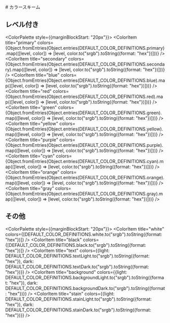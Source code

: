 

<Meta title="Design/カラースキーム"/>

<div style={{marginBlockEnd: "40px"}}>
  # カラースキーム
</div>

## レベル付き
<ColorPalette style={{marginBlockStart: "20px"}}>
  <ColorItem
    title="primary"
    colors={Object.fromEntries(Object.entries(DEFAULT_COLOR_DEFINITIONS.primary).map(([level, color]) => [level, color.to("srgb").toString({format: "hex"})]))}
  />
  <ColorItem
    title="secondary"
    colors={Object.fromEntries(Object.entries(DEFAULT_COLOR_DEFINITIONS.secondary).map(([level, color]) => [level, color.to("srgb").toString({format: "hex"})]))}
  />
  <ColorItem
    title="blue"
    colors={Object.fromEntries(Object.entries(DEFAULT_COLOR_DEFINITIONS.blue).map(([level, color]) => [level, color.to("srgb").toString({format: "hex"})]))}
  />
  <ColorItem
    title="red"
    colors={Object.fromEntries(Object.entries(DEFAULT_COLOR_DEFINITIONS.red).map(([level, color]) => [level, color.to("srgb").toString({format: "hex"})]))}
  />
  <ColorItem
    title="green"
    colors={Object.fromEntries(Object.entries(DEFAULT_COLOR_DEFINITIONS.green).map(([level, color]) => [level, color.to("srgb").toString({format: "hex"})]))}
  />
  <ColorItem
    title="yellow"
    colors={Object.fromEntries(Object.entries(DEFAULT_COLOR_DEFINITIONS.yellow).map(([level, color]) => [level, color.to("srgb").toString({format: "hex"})]))}
  />
  <ColorItem
    title="purple"
    colors={Object.fromEntries(Object.entries(DEFAULT_COLOR_DEFINITIONS.purple).map(([level, color]) => [level, color.to("srgb").toString({format: "hex"})]))}
  />
  <ColorItem
    title="cyan"
    colors={Object.fromEntries(Object.entries(DEFAULT_COLOR_DEFINITIONS.cyan).map(([level, color]) => [level, color.to("srgb").toString({format: "hex"})]))}
  />
  <ColorItem
    title="orange"
    colors={Object.fromEntries(Object.entries(DEFAULT_COLOR_DEFINITIONS.orange).map(([level, color]) => [level, color.to("srgb").toString({format: "hex"})]))}
  />
  <ColorItem
    title="gray"
    colors={Object.fromEntries(Object.entries(DEFAULT_COLOR_DEFINITIONS.gray).map(([level, color]) => [level, color.to("srgb").toString({format: "hex"})]))}
  />
</ColorPalette>

## その他
<ColorPalette style={{marginBlockStart: "20px"}}>
  <ColorItem
    title="white"
    colors={[DEFAULT_COLOR_DEFINITIONS.white.to("srgb").toString({format: "hex"})]}
  />
  <ColorItem
    title="black"
    colors={[DEFAULT_COLOR_DEFINITIONS.black.to("srgb").toString({format: "hex"})]}
  />
  <ColorItem
    title="text"
    colors={{light: DEFAULT_COLOR_DEFINITIONS.textLight.to("srgb").toString({format: "hex"}), dark: DEFAULT_COLOR_DEFINITIONS.textDark.to("srgb").toString({format: "hex"})}}
  />
  <ColorItem
    title="background"
    colors={{light: DEFAULT_COLOR_DEFINITIONS.backgroundLight.to("srgb").toString({format: "hex"}), dark: DEFAULT_COLOR_DEFINITIONS.backgroundDark.to("srgb").toString({format: "hex"})}}
  />
  <ColorItem
    title="stain"
    colors={{light: DEFAULT_COLOR_DEFINITIONS.stainLight.to("srgb").toString({format: "hex"}), dark: DEFAULT_COLOR_DEFINITIONS.stainDark.to("srgb").toString({format: "hex"})}}
  />
</ColorPalette>